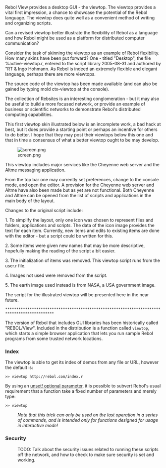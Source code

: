 Rebol View provides a desktop GUI - the viewtop.  The viewtop provides a vital first impression,  a chance to showcase the potential of the Rebol language.  The viewtop does quite well as a convenient method of writing and organizing scripts. 

Can a revised viewtop better illustrate the flexibility of Rebol as a language and how Rebol might be used as a platform for distributed computer communication? 

Consider the task of skinning the viewtop as an example of Rebol flexibility.  How many skins have been put forward?  One - titled "Desktop", the file %active-viewtop.r, entered to the script library 2005-08-31 and authored by "RT & Ingo Hohmann.   As Rebol is indeed an extremely flexible and elegant language, perhaps there are more viewtops. 

The source code of the viewtop has been made available (and can also be gained by typing mold ctx-viewtop at the console). 

The collection of Rebsites is an interesting conglomeration - but it may also be useful to build a more focused network, or provide an example of  business or scientific networks to demonstrate Rebol's distributed computing capabilities.   

This first viewtop skin illustrated below is an incomplete work, a bad hack at best, but it does provide a starting point or perhaps an incentive for others to do better.   I hope that they may post their viewtops  below this one and that in time a consensus  of what a better viewtop ought to be may develop.

[[Image:screen.png]]


This viewtop includes major services like the Cheyenne web server and the Altme messaging application. 

From the top bar one may currently set preferences, change to the console mode, and open the editor.  A provision for the Cheyenne web server and Altme have also been made but as yet are not functional.  Both Cheyenne and Altme can be opened from the list of scripts and applications in the main body of the layout.

Changes to the original script include:

1.  To simplify the layout, only one icon was chosen to represent files and folders, applications and scripts.  The data of the icon image provides the text for each item.  Currently, new items and edits to existing items are done with the editor - but a script could be written for this. 

2.  Some items were given new names that may be more descriptive, hopefully making the reading of the script a bit easier.

3.  The initialization of items was removed.  This viewtop script runs from the user.r file.

4.  Images not used were removed from the script.

5.  The earth image used instead is from NASA, a USA government image.

 


The script for the illustrated viewtop will be presented here in the near future.  
 ********************************************************************************************



The version of Rebol that includes GUI libraries has been historically called "REBOL/View".  Included in the distribution is a function called <tt>viewtop</tt>, which starts a simple browser application that lets you run sample Rebol programs from some trusted network locations.

=== Index ===

The viewtop is able to get its index of demos from any file or URL, however the default is:

<pre>
>> viewtop http://rebol.com/index.r
</pre>

By using an [http://stackoverflow.com/questions/1544974/rebol-and-unset-optional-parameter unset! optional parameter], it is possible to subvert Rebol's usual requirement that a function take a fixed number of parameters and merely type:

<pre>
>> viewtop
</pre>

:''Note that this trick can only be used on the last operation in a series of commands, and is intended only for functions designed for usage in interactive mode!''

=== Security ===

:TODO: Talk about the security issues related to running these scripts off the network, and how to check to make sure security is set and working.